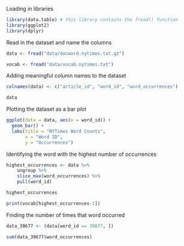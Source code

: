 Loading in libraries

```r
library(data.table) # this library contains the fread() function
library(ggplot2)
library(dplyr)
```

Read in the dataset and name the columns

```r
data <- fread("data/docword.nytimes.txt.gz")

vocab <- fread("data/vocab.nytimes.txt")
```

Adding meaningful column names to the dataset

```r
colnames(data) <- c("article_id", "word_id", "word_occurrences")

data
```

Plotting the dataset as a bar plot

```r
ggplot(data = data, aes(x = word_id)) +
  geom_bar() +
  labs(title = "NYTimes Word Counts",
       x = "Word ID",
       y = "Occurrences")
```

Identifying the word with the highest number of occurrences

```r
highest_occurrences <- data %>%
    ungroup %>%
    slice_max(word_occurrences) %>%
    pull(word_id)

highest_occurrences

print(vocab[highest_occurrences-1])
```

Finding the number of times that word occurred

```r
data_39677 <- (data[word_id == 39677, ])

sum(data_39677$word_occurrences)
```
